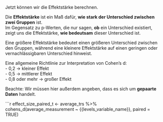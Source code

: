 Jetzt können wir die Effektstärke berechnen.

Die **Effektstärke** ist ein Maß dafür, **wie stark der Unterschied zwischen zwei Gruppen** ist.  
Im Gegensatz zu p-Werten, die nur sagen, **ob** ein Unterschied existiert, zeigt uns die Effektstärke, **wie bedeutsam** dieser Unterschied ist.

Eine größere Effektstärke bedeutet einen größeren Unterschied zwischen den Gruppen, während eine kleinere Effektstärke auf einen geringen oder vernachlässigbaren Unterschied hinweist.

Eine allgemeine Richtlinie zur Interpretation von Cohen’s d:  
- 0,2 → kleiner Effekt  
- 0,5 → mittlerer Effekt  
- 0,8 oder mehr → großer Effekt

Beachte: Wir müssen hier außerdem angeben, dass es sich um **gepaarte Daten** handelt.

```r
effect_size_paired_t <- average_trs %>%
  cohens_d(average_measurement ~ {{levels_variable_name}}, paired = TRUE)
